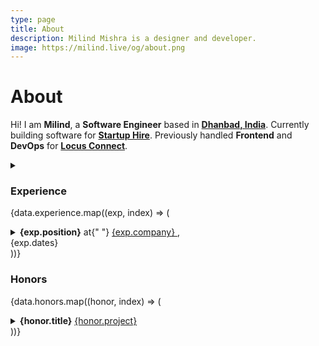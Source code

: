 ```yaml
---
type: page
title: About
description: Milind Mishra is a designer and developer.
image: https://milind.live/og/about.png
---
```



<Head>
  <title>Milind Mishra</title>
</Head>

# About

Hi! I am **Milind**, a **Software Engineer** based in [**Dhanbad, India**](https://g.co/kgs/xSZ839). Currently building software for [**Startup Hire**](https://turbo-startuphire.vercel.app). Previously handled **Frontend** and **DevOps** for [**Locus Connect**](https://locusconnect.com).

<Banner />

<GithubCalenderComponent username="thatbeautifuldream" />

<LeetcodeStats username="thatbeautifuldream" />

<details><summary children="Resume"/>

<style jsx>{`
  summary:not(:focus-visible):focus {
    outline: none;
  }
`}</style>

### Experience

{data.experience.map((exp, index) => (

<li key={index}>
  <strong>{exp.position}</strong> at{" "}
  <a href={exp.company_link} target="_blank" rel="noopener noreferrer">
    {exp.company}
  </a>
  , <div className="dates">{exp.dates}</div>
</li>
))}

### Honors

{data.honors.map((honor, index) => (

<li key={index}>
  <strong>{honor.title}</strong>
  <a href={honor.project_link} target="_blank" rel="noopener noreferrer">
    {honor.project}
  </a>
</li>
))}

</details>

<Sign />
